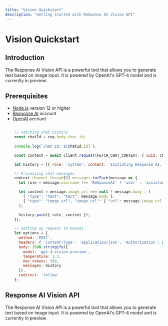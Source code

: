 ```yaml
---
title: "Vision Quickstart"
description: "Getting started with ReSponse AI Vision API"
---
```


# Vision Quickstart

## Introduction

The Response AI Vision API is a powerful tool that allows you to generate text based on image input. It is powered by OpenAI's GPT-4 model and is currently in preview.

## Prerequisites

- [Node.js](https://nodejs.org/en/download/) version 12 or higher
- [Response AI](https://response.cx) account
- [OpenAI](https://openai.com) account

```jsx

    // Fetching chat history
    const chatId = req.body.chat_id;
    
    console.log(`Chat ID: ${chatId.id}`);

    const context = await client.request(FETCH_CHAT_CONTEXT, { uuid: chatId.id });

    let history = [{ role: 'system', content: 'Initiating Response AI.' }];

    // Processing chat messages
    context.channel_thread[0].messages.forEach(message => {
      let role = message.username !== 'ReSponseAI' ? 'user' : 'assistant';

      let content = message.image_url === null ? message.body : [
        { "type": "text", "text": message.body },
        { "type": "image_url", "image_url": { "url": message.image_url } }
      ];

      history.push({ role, content });
    });

    // Setting up request to OpenAI
    let options = {
      method: 'POST',
      headers: { 'Content-Type': 'application/json', 'Authorization': process.env.OPEN_AI },
      body: JSON.stringify({ 
        model: 'gpt-4-vision-preview', 
        temperature: 1.2,
        max_tokens: 300,
        messages: history 
      }),
      redirect: 'follow'
    };

```

## Response AI Vision API

The Response AI Vision API is a powerful tool that allows you to generate text based on image input. It is powered by OpenAI's GPT-4 model and is currently in preview.


